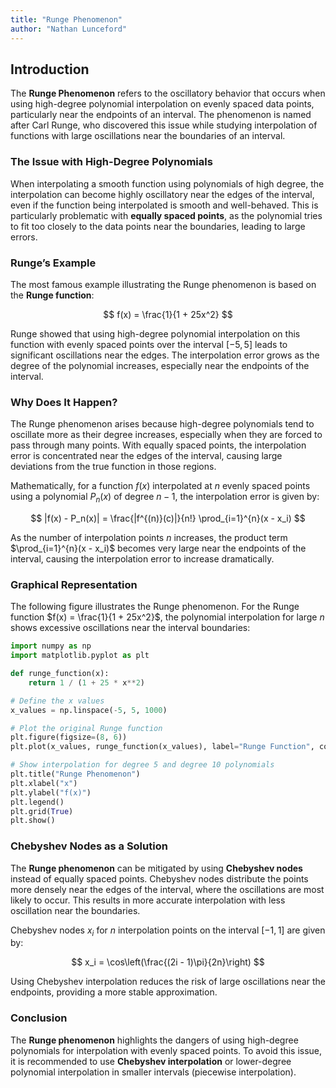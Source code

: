 ```yaml
---
title: "Runge Phenomenon"
author: "Nathan Lunceford"
---
```


## Introduction

The **Runge Phenomenon** refers to the oscillatory behavior that occurs when using high-degree polynomial interpolation on evenly spaced data points, particularly near the endpoints of an interval. The phenomenon is named after Carl Runge, who discovered this issue while studying interpolation of functions with large oscillations near the boundaries of an interval.

### The Issue with High-Degree Polynomials

When interpolating a smooth function using polynomials of high degree, the interpolation can become highly oscillatory near the edges of the interval, even if the function being interpolated is smooth and well-behaved. This is particularly problematic with **equally spaced points**, as the polynomial tries to fit too closely to the data points near the boundaries, leading to large errors.

### Runge's Example

The most famous example illustrating the Runge phenomenon is based on the **Runge function**:

$$
f(x) = \frac{1}{1 + 25x^2}
$$

Runge showed that using high-degree polynomial interpolation on this function with evenly spaced points over the interval $[-5, 5]$ leads to significant oscillations near the edges. The interpolation error grows as the degree of the polynomial increases, especially near the endpoints of the interval.

### Why Does It Happen?

The Runge phenomenon arises because high-degree polynomials tend to oscillate more as their degree increases, especially when they are forced to pass through many points. With equally spaced points, the interpolation error is concentrated near the edges of the interval, causing large deviations from the true function in those regions.

Mathematically, for a function $f(x)$ interpolated at $n$ evenly spaced points using a polynomial $P_n(x)$ of degree $n-1$, the interpolation error is given by:

$$
|f(x) - P_n(x)| = \frac{|f^{(n)}(c)|}{n!} \prod_{i=1}^{n}(x - x_i)
$$

As the number of interpolation points $n$ increases, the product term $\prod_{i=1}^{n}(x - x_i)$ becomes very large near the endpoints of the interval, causing the interpolation error to increase dramatically.

### Graphical Representation

The following figure illustrates the Runge phenomenon. For the Runge function $f(x) = \frac{1}{1 + 25x^2}$, the polynomial interpolation for large $n$ shows excessive oscillations near the interval boundaries:

```python
import numpy as np
import matplotlib.pyplot as plt

def runge_function(x):
    return 1 / (1 + 25 * x**2)

# Define the x values
x_values = np.linspace(-5, 5, 1000)

# Plot the original Runge function
plt.figure(figsize=(8, 6))
plt.plot(x_values, runge_function(x_values), label="Runge Function", color="blue")

# Show interpolation for degree 5 and degree 10 polynomials
plt.title("Runge Phenomenon")
plt.xlabel("x")
plt.ylabel("f(x)")
plt.legend()
plt.grid(True)
plt.show()
```

### Chebyshev Nodes as a Solution

The **Runge phenomenon** can be mitigated by using **Chebyshev nodes** instead of equally spaced points. Chebyshev nodes distribute the points more densely near the edges of the interval, where the oscillations are most likely to occur. This results in more accurate interpolation with less oscillation near the boundaries.

Chebyshev nodes $x_i$ for $n$ interpolation points on the interval $[-1, 1]$ are given by:

$$
x_i = \cos\left(\frac{(2i - 1)\pi}{2n}\right)
$$

Using Chebyshev interpolation reduces the risk of large oscillations near the endpoints, providing a more stable approximation.

### Conclusion

The **Runge phenomenon** highlights the dangers of using high-degree polynomials for interpolation with evenly spaced points. To avoid this issue, it is recommended to use **Chebyshev interpolation** or lower-degree polynomial interpolation in smaller intervals (piecewise interpolation).
